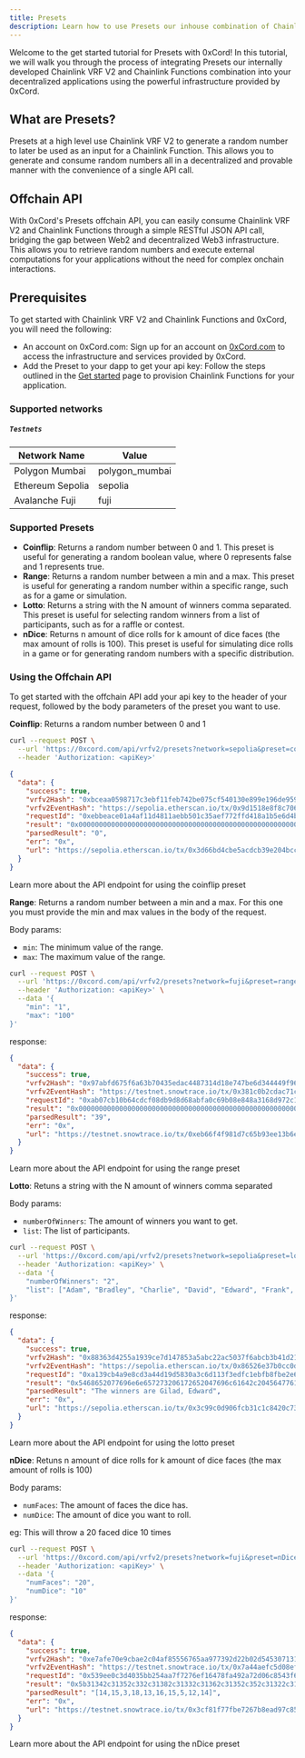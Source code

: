 ```yaml
---
title: Presets
description: Learn how to use Presets our inhouse combination of Chainlink VRF V2 & Chainlink Functions.
---
```


Welcome to the get started tutorial for Presets with 0xCord! In this tutorial, we will walk you through the process of integrating Presets our internally developed Chainlink VRF V2 and Chainlink Functions combination into your decentralized applications using the powerful infrastructure provided by 0xCord.

## What are Presets?

Presets at a high level use Chainlink VRF V2 to generate a random number to later be used as an input for a Chainlink Function. This allows you to generate and consume random numbers all in a decentralized and provable manner with the convenience of a single API call.

## Offchain API

With 0xCord's Presets offchain API, you can easily consume Chainlink VRF V2 and Chainlink Functions through a simple RESTful JSON API call, bridging the gap between Web2 and decentralized Web3 infrastructure. This allows you to retrieve random numbers and execute external computations for your applications without the need for complex onchain interactions.

## Prerequisites

To get started with Chainlink VRF V2 and Chainlink Functions and 0xCord, you will need the following:

- An account on 0xCord.com: Sign up for an account on [0xCord.com](https://0xCord.com) to access the infrastructure and services provided by 0xCord.
- Add the Preset to your dapp to get your api key: Follow the steps outlined in the [Get started](/hello-world) page to provision Chainlink Functions for your application.

### Supported networks

##### `Testnets`

| Network Name     | Value          |
| ---------------- | -------------- |
| Polygon Mumbai   | polygon_mumbai |
| Ethereum Sepolia | sepolia        |
| Avalanche Fuji   | fuji           |

### Supported Presets

- **Coinflip**: Returns a random number between 0 and 1. This preset is useful for generating a random boolean value, where 0 represents false and 1 represents true.
- **Range**: Returns a random number between a min and a max. This preset is useful for generating a random number within a specific range, such as for a game or simulation.
- **Lotto**: Returns a string with the N amount of winners comma separated. This preset is useful for selecting random winners from a list of participants, such as for a raffle or contest.
- **nDice**: Returns n amount of dice rolls for k amount of dice faces (the max amount of rolls is 100). This preset is useful for simulating dice rolls in a game or for generating random numbers with a specific distribution.

### Using the Offchain API

To get started with the offchain API add your api key to the header of your request, followed by the body parameters of the preset you want to use.

**Coinflip**: Returns a random number between 0 and 1

```bash
curl --request POST \
  --url 'https://0xcord.com/api/vrfv2/presets?network=sepolia&preset=coinflip' \
  --header 'Authorization: <apiKey>'
```

```json
{
  "data": {
    "success": true,
    "vrfv2Hash": "0xbceaa0598717c3ebf11feb742be075cf540130e899e196de959acc766579dd6b",
    "vrfv2EventHash": "https://sepolia.etherscan.io/tx/0x9d1518e8f8c706084dd5d54a05cb4b2a50ae5907f7a3a5805c1d80495aeabda0#eventlog",
    "requestId": "0xebbeace01a4af11d4811aebb501c35aef772ffd418a1b5e6d4b9206ce6dd64ca",
    "result": "0x0000000000000000000000000000000000000000000000000000000000000000",
    "parsedResult": "0",
    "err": "0x",
    "url": "https://sepolia.etherscan.io/tx/0x3d66bd4cbe5acdcb39e204bcc0d7cfa6a053ce56f8d74dbc497f384bad7bc24c"
  }
}
```

<Card title="Coinflip API Reference" href="/api-reference/presets/coinflip">
  Learn more about the API endpoint for using the coinflip preset
</Card>

**Range**: Returns a random number between a min and a max. For this one you must provide the min and max values in the body of the request.

Body params:

- `min`: The minimum value of the range.
- `max`: The maximum value of the range.

```bash
curl --request POST \
  --url 'https://0xcord.com/api/vrfv2/presets?network=fuji&preset=range' \
  --header 'Authorization: <apiKey>' \
  --data '{
    "min": "1",
    "max": "100"
}'
```

response:

```json
{
  "data": {
    "success": true,
    "vrfv2Hash": "0x97abfd675f6a63b70435edac4487314d18e747be6d344449f96b0390f1364713",
    "vrfv2EventHash": "https://testnet.snowtrace.io/tx/0x381c0b2cdac71cdfc338904723e1b33d6eed60063bb3050a23c1f5819a4790f9#eventlog",
    "requestId": "0xab07cb10b64cdcf08db9d8d68abfa0c69b08e848a3168d972c112d3152307f53",
    "result": "0x0000000000000000000000000000000000000000000000000000000000000027",
    "parsedResult": "39",
    "err": "0x",
    "url": "https://testnet.snowtrace.io/tx/0xeb66f4f981d7c65b93ee13b6eafd66c4937943f66097ad9aed628047745f633b"
  }
}
```

<Card title="Range API Reference" href="/api-reference/presets/range">
  Learn more about the API endpoint for using the range preset
</Card>

**Lotto**: Retuns a string with the N amount of winners comma separated

Body params:

- `numberOfWinners`: The amount of winners you want to get.
- `list`: The list of participants.

```bash
curl --request POST \
  --url 'https://0xcord.com/api/vrfv2/presets?network=sepolia&preset=lotto' \
  --header 'Authorization: <apiKey>' \
  --data '{
    "numberOfWinners": "2",
    "list": ["Adam", "Bradley", "Charlie", "David", "Edward", "Frank", "Gilad"]
}'
```

response:

```json
{
  "data": {
    "success": true,
    "vrfv2Hash": "0x88363d4255a1939ce7d147853a5abc22ac5037f6abcb3b41d21782984aeb79c7",
    "vrfv2EventHash": "https://sepolia.etherscan.io/tx/0x86526e37b0cc0db33cd94381e0b60d41f1959f9756600cd87baa996c07cd14bc#eventlog",
    "requestId": "0xa139cb4a9e8cd3a44d19d5830a3c6d113f3edfc1ebfb8fbe2e60279c9faafe70",
    "result": "0x5468652077696e6e657273206172652047696c61642c20456477617264",
    "parsedResult": "The winners are Gilad, Edward",
    "err": "0x",
    "url": "https://sepolia.etherscan.io/tx/0x3c99c0d906fcb31c1c8420c7361fb9a992f66ac2132779cb80c102f7a3038846"
  }
}
```

<Card title="Lotto API Reference" href="/api-reference/presets/lotto">
  Learn more about the API endpoint for using the lotto preset
</Card>

**nDice**: Retuns n amount of dice rolls for k amount of dice faces (the max amount of rolls is 100)

Body params:

- `numFaces`: The amount of faces the dice has.
- `numDice`: The amount of dice you want to roll.

eg: This will throw a 20 faced dice 10 times

```bash
curl --request POST \
  --url 'https://0xcord.com/api/vrfv2/presets?network=fuji&preset=nDice' \
  --header 'Authorization: <apiKey>' \
  --data '{
    "numFaces": "20",
    "numDice": "10"
}'
```

response:

```json
{
  "data": {
    "success": true,
    "vrfv2Hash": "0xe7afe70e9cbae2c04af85556765aa977392d22b02d545307131aee96a9fd7ed1",
    "vrfv2EventHash": "https://testnet.snowtrace.io/tx/0x7a44aefc5d08efcd4c5874b05704a4606f3ecf842a8580241aafc1272aa8d548#eventlog",
    "requestId": "0x539ee0c3d4035bb254aa7f7276ef16478fa492a72d06c8543f65ce3b96591f48",
    "result": "0x5b31342c31352c332c31382c31332c31362c31352c352c31322c31345d",
    "parsedResult": "[14,15,3,18,13,16,15,5,12,14]",
    "err": "0x",
    "url": "https://testnet.snowtrace.io/tx/0x3cf81f77fbe7267b8ead97c85e6f4b02b38e30e7c35baae7398c5986a83863b0"
  }
}
```

<Card title="nDice API Reference" href="/api-reference/presets/nDice">
  Learn more about the API endpoint for using the nDice preset
</Card>
